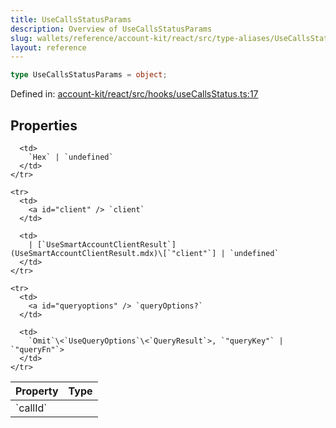 ```yaml
---
title: UseCallsStatusParams
description: Overview of UseCallsStatusParams
slug: wallets/reference/account-kit/react/src/type-aliases/UseCallsStatusParams
layout: reference
---
```


```ts
type UseCallsStatusParams = object;
```

Defined in: [account-kit/react/src/hooks/useCallsStatus.ts:17](https://github.com/alchemyplatform/aa-sdk/blob/5b9429f0f16dcd4ff822527b8de589e19e88faa7/account-kit/react/src/hooks/useCallsStatus.ts#L17)

## Properties

<table>
  <thead>
    <tr>
      <th align="left">Property</th>
      <th align="left">Type</th>
    </tr>
  </thead>

  <tbody>
    <tr>
      <td>
        <a id="callid" /> `callId`
      </td>

      <td>
        `Hex` | `undefined`
      </td>
    </tr>

    <tr>
      <td>
        <a id="client" /> `client`
      </td>

      <td>
        | [`UseSmartAccountClientResult`](UseSmartAccountClientResult.mdx)\[`"client"`] | `undefined`
      </td>
    </tr>

    <tr>
      <td>
        <a id="queryoptions" /> `queryOptions?`
      </td>

      <td>
        `Omit`\<`UseQueryOptions`\<`QueryResult`>, `"queryKey"` | `"queryFn"`>
      </td>
    </tr>

  </tbody>
</table>
